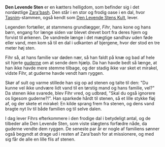 {{title:Den Levende Sten}}
{{author:Laura Holmegaard}}
{{timestamp:2010-08-27T06:36:22Z}}
{{copyright:Den Levende Sten}}
'''Den Levende Sten''' er en kætters helligdom, som befinder sig i det nordøstlige [[Zara'bash]]. Den står i en stor og frodig oase i en dal, hvor [[Tasnim]]-stammen, også kendt som [[Den Levende Stens Kult]], lever.

Legenden fortæller, at stammens grundlægger, ''Fihr'', hans kone og hans børn, engang for længe siden var blevet drevet bort fra deres hjem og forvist til ørkenen. De vandrede længe i det mægtige sandhav uden føde eller vand, men kom så til en dal i udkanten af bjergene, hvor der stod en tre meter høj sten.

Fihr så, at hans familie var døden nær, så han faldt på knæ og bad af hele sit hjerte [[guderne]] om at sende dem hjælp. Da han havde bedt så længe, at han ikke havde mere stemme tilbage, og der stadig ikke var sket et mirakel, vidste Fihr, at guderne havde vendt ham ryggen.

Skør af sult og varme stillede han sig op ad stenen og talte til den: "Du kunne vel ikke undvære lidt vand til en tørstig mand og hans familie, vel?" Da stenen ikke svarede, blev Fihr vred, og udbrød, "Skal du også ignorere os ligesom guderne?!". Han sparkede hårdt til stenen, så et lille stykke fløj af, og der skete et mirakel: En kilde sprang frem fra stenen, og dens vand bragte nyt liv til både familien og til selve dalen.

I dag lever Fihrs efterkommere i den frodige dal i betydeligt antal, og de tilbeder alle Den Levende Sten, som viste slægtens forfædre nåde, da guderne vendte dem ryggen. De seneste par år er nogle af familiens sønner også begyndt at drage ud i resten af Zara'bash for at missionere, og med sig får de alle en lille flis af stenen.